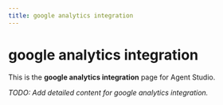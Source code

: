 ```yaml
---
title: google analytics integration
---
```


# google analytics integration

This is the **google analytics integration** page for Agent Studio.

_TODO: Add detailed content for google analytics integration._
